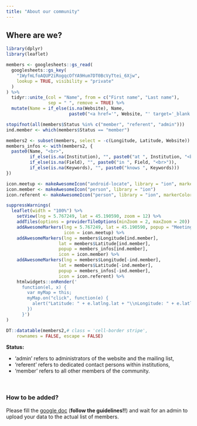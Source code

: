 ```yaml
---
title: "About our community"
---
```


## Where are we?

```r
library(dplyr)
library(leaflet)
```

```r
members <- googlesheets::gs_read(
  googlesheets::gs_key(
    "1WyfmLfoAQUP2iRogqcOfYA9Hum7DT0BcVyTtei_6Xjw", 
    lookup = TRUE, visibility = "private"
  )
) %>% 
  tidyr::unite_(col = "Name", from = c("First name", "Last name"),
                sep = " ", remove = TRUE) %>%
  mutate(Name = if_else(is.na(Website), Name, 
                        paste0("<a href='", Website, "' target='_blank'>", Name, "</a>")))

stopifnot(all(members$Status %in% c("member", "referent", "admin")))
ind.member <- which(members$Status == "member")

members2 <- subset(members, select = -c(Longitude, Latitude, Website))
members_infos <- with(members2, {
  paste0(Name, "<br>",
         if_else(is.na(Institution), "", paste0("at ", Institution, "<br>")),
         if_else(is.na(Field), "", paste0("in ", Field, "<br>")),
         if_else(is.na(Keywords), "", paste0("knows ", Keywords)))
})

icon.meetup <- makeAwesomeIcon("android-locate", library = "ion", markerColor = "red")
icon.member <- makeAwesomeIcon("person", library = "ion")
icon.referent <- makeAwesomeIcon("person", library = "ion", markerColor = "darkblue")
```

```r
suppressWarnings(
  leaflet(width = "100%") %>% 
    setView(lng = 5.767249, lat = 45.190590, zoom = 12) %>% 
    addTiles(options = providerTileOptions(minZoom = 2, maxZoom = 20)) %>%
    addAwesomeMarkers(lng = 5.767249, lat = 45.190590, popup = "Meeting location",
                      icon = icon.meetup) %>%
    addAwesomeMarkers(lng = members$Longitude[ind.member], 
                    lat = members$Latitude[ind.member], 
                    popup = members_infos[ind.member],
                    icon = icon.member) %>%
    addAwesomeMarkers(lng = members$Longitude[-ind.member], 
                    lat = members$Latitude[-ind.member], 
                    popup = members_infos[-ind.member],
                    icon = icon.referent) %>%
    htmlwidgets::onRender('
      function(el, x) {
        var myMap = this;
        myMap.on("click", function(e) {
          alert("Latitude: " + e.latlng.lat + "\\nLongitude: " + e.latlng.lng)
        })
      }')
)
```

```r
DT::datatable(members2,# class = 'cell-border stripe',
	rownames = FALSE, escape = FALSE)
```


**Status:**

- 'admin' refers to administrators of the website and the mailing list,
- 'referent' refers to dedicated contact persons within institutions,
- 'member' refers to all other members of the community.

<br>

### How to be added?

Please fill the [google doc](https://docs.google.com/spreadsheets/d/1qdG7PPlRCAU8L6Hhq1D2zT0q9LWDUzBfq7mIzz_6Dm8/edit?usp=sharing) (**follow the guidelines!!**) and wait for an admin to upload your data to the actual list of members.
